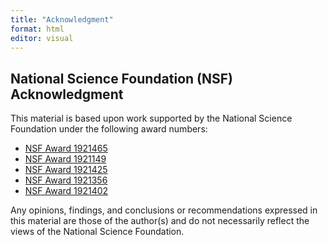 ```yaml
---
title: "Acknowledgment"
format: html
editor: visual
---
```


## National Science Foundation (NSF) Acknowledgment

This material is based upon work supported by the National Science Foundation under the following award numbers:

<ul>

<li><a href="https://www.nsf.gov/awardsearch/showAward?AWD_ID=1921465" target="_blank" rel="noopener">NSF Award 1921465</a></li>

<li><a href="https://www.nsf.gov/awardsearch/showAward?AWD_ID=1921149" target="_blank" rel="noopener">NSF Award 1921149</a></li>

<li><a href="https://www.nsf.gov/awardsearch/showAward?AWD_ID=1921425" target="_blank" rel="noopener">NSF Award 1921425</a></li>

<li><a href="https://www.nsf.gov/awardsearch/showAward?AWD_ID=1921356" target="_blank" rel="noopener">NSF Award 1921356</a></li>

<li><a href="https://www.nsf.gov/awardsearch/showAward?AWD_ID=1921402" target="_blank" rel="noopener">NSF Award 1921402</a></li>

</ul>

Any opinions, findings, and conclusions or recommendations expressed in this material are those of the author(s) and do not necessarily reflect the views of the National Science Foundation.
